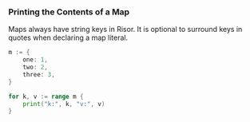 ### Printing the Contents of a Map

Maps always have string keys in Risor. It is optional to surround keys in
quotes when declaring a map literal.

```go
m := {
    one: 1,
    two: 2,
    three: 3,
}

for k, v := range m {
    print("k:", k, "v:", v)
}
```
